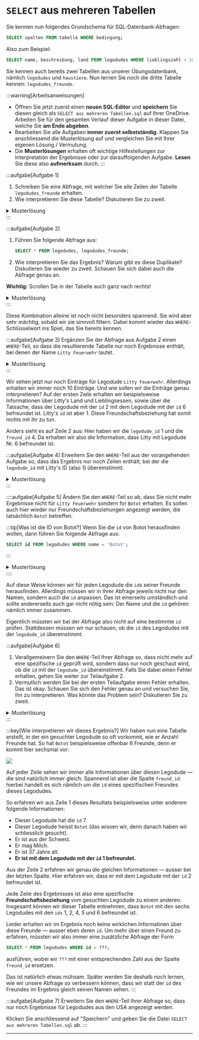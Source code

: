 # `SELECT` aus mehreren Tabellen
Sie kennen nun folgendes Grundschema für SQL-Datenbank-Abfragen:

```sql
SELECT spalten FROM tabelle WHERE bedingung;
```

Also zum Beispiel:

```sql
SELECT name, beschreibung, land FROM legodudes WHERE lieblingszahl < 100;
```

Sie kennen auch bereits zwei Tabellen aus unserer Übungsdatenbank, nämlich `legodudes` und `haustiere`. Nun lernen Sie noch die dritte Tabelle kennen: `legodudes_freunde`.

:::warning[Arbeitsanweisungen]
- Öffnen Sie jetzt zuerst einen **neuen SQL-Editor** und **speichern** Sie diesen gleich als `SELECT aus mehreren Tabellen.sql` auf Ihrer OneDrive. Arbeiten Sie für den gesamten Verlauf dieser Aufgabe in dieser Datei, welche Sie **am Ende abgeben**.
- Bearbeiten Sie alle Aufgaben **immer zuerst selbstständig**. Klappen Sie anschliessend die Musterlösung auf und vergleichen Sie mit Ihrer eigenen Lösung / Vermutung.
- Die **Musterlösungen** erhalten oft wichtige Hilfestellungen zur Interpretation der Ergebnisse oder zur darauffolgenden Aufgabe. **Lesen** Sie diese also **aufmerksam** durch.
:::

:::aufgabe[Aufgabe 1]
1. Schreiben Sie eine Abfrage, mit welcher Sie alle Zeilen der Tabelle `legodudes_freunde` erhalten.
2. Wie interpretieren Sie diese Tabelle? Diskutieren Sie zu zweit.

<details>
  <summary>Musterlösung</summary>
  <div>
    1. ```sql
       SELECT * FORM legodudes_freunde;
       ```
    2. Die Tabelle gibt an, welcher Legodude mit welchem anderen Legodude befreundet ist. Jeder Legodude hat eine `id` (sie können auch nochmal `SELECT * FROM legodudes` ausführen, um sich davon zu überzeugen). Jede Zeile in der Tabelle `legodudes_freunde` stellt eine Freundschaftsbeziehung dar: der Legodude mit der ID in der Spalte `legodude_id` ist befreundet mit dem Legodude mit der ID in der Spalte `freund_id`.
  </div>
</details>
:::

:::aufgabe[Aufgabe 2]
1. Führen Sie folgende Abfrage aus:
   ```sql
   SELECT * FROM legodudes, legodudes_freunde;
   ```
2. Wie interpretieren Sie das Ergebnis? Warum gibt es diese Duplikate? Diskutieren Sie wieder zu zweit. Schauen Sie sich dabei auch die Abfrage genau an.

**Wichtig:** Scrollen Sie in der Tabelle auch ganz nach rechts!

<details>
  <summary>Musterlösung</summary>
  <div>
    Das Ergebnis besteht aus allen möglichen Kombinationen aus je einer Zeile aus der Tabelle `legodudes` und einer Zeile aus `legodudes_freunde`.

    Deshalb sehen wir jeden Legodude auch immer 10x nacheinander: die `legodudes_freunde`-Tabelle hat nämlich 10 Zeilen. Jede `legodudes`-Zeile wird also einmal mit jeder `legodudes_freunde`-Zeile kombiniert.
  </div>
</details>
:::

Diese Kombination alleine ist noch nicht besonders spannend. Sie wird aber sehr mächtig, sobald wir sie sinnvoll filtern. Dabei kommt wieder das `WHERE`-Schlüsselwort ins Spiel, das Sie bereits kennen.

:::aufgabe[Aufgabe 3]
Ergänzen Sie der Abfrage aus Aufgabe 2 einen `WHERE`-Teil, so dass die resultierende Tabelle nur noch Ergebnisse enthält, bei denen der Name `Litty Feuerwehr` lautet.

<details>
  <summary>Musterlösung</summary>

  <div>
    ```sql
    SELECT * FROM legodudes, legodudes_freunde WHERE name = 'Litty Feuerwehr';
    ```
  </div>
</details>
:::

Wir sehen jetzt nur noch Einträge für Legodude `Litty Feuerwehr`. Allerdings erhalten wir immer noch 10 Einträge. Und wie sollen wir die Einträge genau interpretieren? Auf der ersten Zeile erhalten wir beispielsweise Informationen über Litty's Land und Lieblingsessen, sowie über die Tatsache, dass der Legodude mit der `id` 2 mit dem Legodude mit der `id` 6 befreundet ist. Litty's `id` ist aber 1. Diese Freundschaftsbeziehung hat somit nichts mit ihr zu tun.

Anders sieht es auf Zeile 2 aus: Hier haben wir die `legodude_id` 1 und die `freund_id` 4. Da erhalten wir also die Information, dass Litty mit Legodude Nr. 6 befreundet ist.

:::aufgabe[Aufgabe 4]
Erweitern Sie den `WHERE`-Teil aus der vorangehenden Aufgabe so, dass das Ergebnis nur noch Zeilen enthält, bei der die `legodude_id` mit Litty's ID (also 1) übereinstimmt.

<details>
  <summary>Musterlösung</summary>
  <div>
    ```sql
    SELECT * FROM legodudes, legodudes_freunde WHERE name = 'Litty Feuerwehr' and legodude_id = 1;
    ```

    Und schon haben wir nur noch denjenigen Eintrag, der auch tatsächlich Litty betrifft.
  </div>
</details>
:::


::::aufgabe[Aufgabe 5]
Ändern Sie den `WHERE`-Teil so ab, dass Sie nicht mehr Ergebnisse nicht für `Litty Feuerwehr` sondern for `Botot` erhalten. Es sollen auch hier wieder nur Freundschaftsbeziehungen angezeigt werden, die tatsächlich `Botot` betreffen.

:::tip[Was ist die ID von Botot?]
Wenn Sie die `id` von Botot herausfinden wollen, dann führen Sie folgende Abfrage aus:
```sql
SELECT id FROM legodudes WHERE name = 'Botot';
```
:::

<details>
  <summary>Musterlösung</summary>
  <div>
    Mit der obigen Abfrage finden wir heraus, dass Botot die `id` 7 hat. Die Abfrage aus der vorangehenden Aufgabe können wir also wie folgt abändern:

    ```sql
    SELECT * FROM legodudes, legodudes_freunde WHERE name = 'Botot' and legodude_id = 7
    ```

    Anders als bei der vorangehenden Aufgabe sehen wir hier trotzdem noch fünf Zeilen. Das liegt ganz einfach daran, dass `Botot` gemäss der `legodudes_freunde`-Tabelle mit fünf anderen Legodudes befreundet ist: seine `id` 6 steht bei fünf Zeilen in der `legodude_id`-Spalte.
  </div>
</details>
::::

Auf diese Weise können wir für jeden Legodude die `id`s seiner Freunde herausfinden. Allerdings müssen wir in Ihrer Abfrage jeweils nicht nur den Namen, sondern auch die `id` anpassen. Das ist einerseits umständlich und sollte andererseits auch gar nicht nötig sein: Der Name und die `id` gehören nämlich immer zusammen.

Eigentlich müssten wir bei der Abfrage also nicht auf eine bestimmte `id` prüfen. Stattdessen müssen wir nur schauen, ob die `id` des Legodudes mit der `legodude_id` übereinstimmt.

:::aufgabe[Aufgabe 6]
1. Verallgemeinern Sie den `WHERE`-Teil Ihrer Abfrage so, dass nicht mehr auf eine spezifische `id` geprüft wird, sondern dass nur noch geschaut wird, ob die `id` mit der `legodude_id` übereinstimmt. Falls Sie dabei einen Fehler erhalten, gehen Sie weiter zur Teilaufgabe 2.
2. Vermutlich werden Sie bei der ersten Teilaufgabe einen Fehler erhalten. Das ist okay. Schauen Sie sich den Fehler genau an und versuchen Sie, ihn zu interpretieren. Was könnte das Problem sein? Diskutieren Sie zu zweit.

<details>
  <summary>Musterlösung</summary>
  <div>
    #### Teilaufgabe 1
    ```sql
    SELECT * FROM legodudes, legodudes_freunde WHERE name = 'Botot' and legodude_id = id;
    ```

    #### Teilaufgabe 2
    Bei der obigen Abfrage erhalten wir den Fehler `ambiguous column name: id` (dt.: _mehrdeutiger Zeilenname: id_).
    <br />
    Wenn Sie sich das Resultat der Abfrage
    ```sql
    SELECT * FROM legodudes, legodudes_freunde;
    ```
    genau ansehen, stellen Sie fest, dass dort tatsächlich zwei Spalten namens `id` vorkommen. Das liegt daran, dass sowohl die Tabelle `legodudes` als auch die Tabelle `legodudes_freunde` je eine Spalte `id` haben. In dieser Abfrage werden alle Spalten beider Tabellen kombiniert und somit erhalten wir im Ergebnis zwei Spalten namens `id`.
    <br />
    Das wird dann ein Problem, wenn wir uns bei der Abfrage
    ```sql
    SELECT * FROM legodudes, legodudes_freunde WHERE name = 'Botot' and legodude_id = id;
    ```
    auf die Spalte `id` beziehen wollen: SQL weiss nicht, welche der beiden `id`-Spalten jetzt gemeint ist. Wir müssen das also präzisieren.
    <br />
    Das tun wir, indem wir nicht nur den Spaltennamen nennen, sondern das Schema `tabellenname.spaltenname` verwenden. Da es und hier um die `id`-Spalte der `legodudes`-Tabelle geht, wäre das also `legodudes.id`.
    <br />
    Wir erhalten damit die folgende korrigierte, funktionierende Abfrage:
    ```sql
    SELECT * FROM legodudes, legodudes_freunde WHERE name = 'Botot' and legodude_id = legodudes.id;
    ```
  </div>
</details>
:::

:::key[Wie interpretieren wir dieses Ergebnis?]
Wir haben nun eine Tabelle erstellt, in der ein gesuchter Legodude so oft vorkommt, wie er Anzahl Freunde hat. So hat `Botot` beispielsweise offenbar 6 Freunde, denn er kommt hier sechsmal vor:

![](img/freunde.png)

Auf jeder Zeile sehen wir immer alle Informationen über diesen Legodude — die sind natürlich immer gleich. Spannend ist aber die Spalte `freund_id`: hierbei handelt es sich nämlich um die `id` eines spezifischen Freundes dieses Legodudes.

So erfahren wir aus Zeile 1 dieses Resultats beispielsweise unter anderem folgende Informationen:
- Dieser Legodude hat die `id` 7.
- Dieser Legodude heisst `Botot` (das wissen wir, denn danach haben wir schliesslich gesucht).
- Er ist aus der Schweiz.
- Er mag Milch.
- Er ist 37 Jahre alt.
- **Er ist mit dem Legodude mit der `id` 1 befreundet.**

Aus der Zeile 2 erfahren wir genau die gleichen Informationen — ausser bei der letzten Spalte. Hier erfahren wir, dass er mit dem Legodude mit der `id` 2 befreundet ist.

Jede Zeile des Ergebnisses ist also eine spezifische **Freundschaftsbeziehung** vom gesuchten Legodude zu einem anderen. Insgesamt können wir dieser Tabelle entnehmen, dass `Botot` mit den sechs Legodudes mit den `ids` 1, 2, 4, 5 und 6 befreundet ist.

Leider erhalten wir im Ergebnis noch keine wirklichen Informatinen über diese Freunde — ausser eben deren `id`. Um mehr über einen Freund zu erfahren, müssten wir also immer eine zusätzliche Abfrage der Form

```sql
SELECT * FROM legodudes WHERE id = ???;
```

ausführen, wobei wir `???` mit einer entsprechenden Zahl aus der Spalte `freund_id` ersetzen.

Das ist natürlich etwas mühsam. Später werden Sie deshalb noch lernen, wie wir unsere Abfrage so verbessern können, dass wir statt der `id` des Freundes im Ergebnis gleich seinen Namen sehen.
:::

:::aufgabe[Aufgabe 7]
Erweitern Sie den `WHERE`-Teil Ihrer Abfrage so, dass nur noch Ergebnisse für Legodudes aus den USA angezeigt werden.

Klicken Sie anschliessend auf "Speichern" und geben Sie die Datei `SELECT aus mehreren Tabellen.sql` ab.
:::

---
